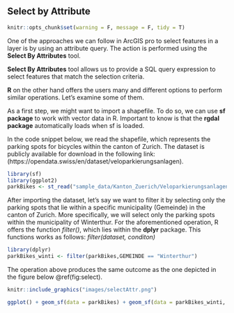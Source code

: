 ## Select by Attribute
```r
knitr::opts_chunk$set(warning = F, message = F, tidy = T)
```


One of the approaches we can follow in ArcGIS pro to select features in a layer is by using an attribute query. The action is performed using the **Select By Attributes** tool.

**Select By Attributes** tool allows us to provide a SQL query expression to select features that match the selection criteria.

__R__ on the other hand offers the users many and different options to perform similar operations. Let's examine some of them.

As a first step, we might want to import a shapefile. To do so, we can use __sf package__ to work with vector data in R. Important to know is that the **rgdal package** automatically loads when sf is loaded.

In the code snippet below, we read the shapefile, which represents the parking spots for bicycles within the canton of Zurich. The dataset is publicly available for download in the following link: (https://opendata.swiss/en/dataset/veloparkierungsanlagen).

```r
library(sf)
library(ggplot2)
parkBikes <- st_read("sample_data/Kanton_Zuerich/Veloparkierungsanlagen/OGD_VELOPARKIERANLAGEN_P.shp")
```

After importing the dataset, let's say we want to filter it by selecting only the parking spots that lie within a specific municipality (Gemeinde) in the canton of Zurich. More specifically, we will select only the parking spots within the municipality of Winterthur.
For the aforementioned operation, R offers the function _filter()_, which lies within the __dplyr__ package.
This functions works as follows: _filter(dataset, conditon)_

```r
library(dplyr)
parkBikes_winti <- filter(parkBikes,GEMEINDE == "Winterthur")
```
The operation above produces the same outcome as the one depicted in the figure below \@ref(fig:select).

```r
knitr::include_graphics("images/selectAttr.png")
```

```r
ggplot() + geom_sf(data = parkBikes) + geom_sf(data = parkBikes_winti, aes(color = "Bike parking facilities in Winterthur")) + theme(legend.title=element_blank()) + ggtitle("Bike parking facilities in Canton Zurich")
```


